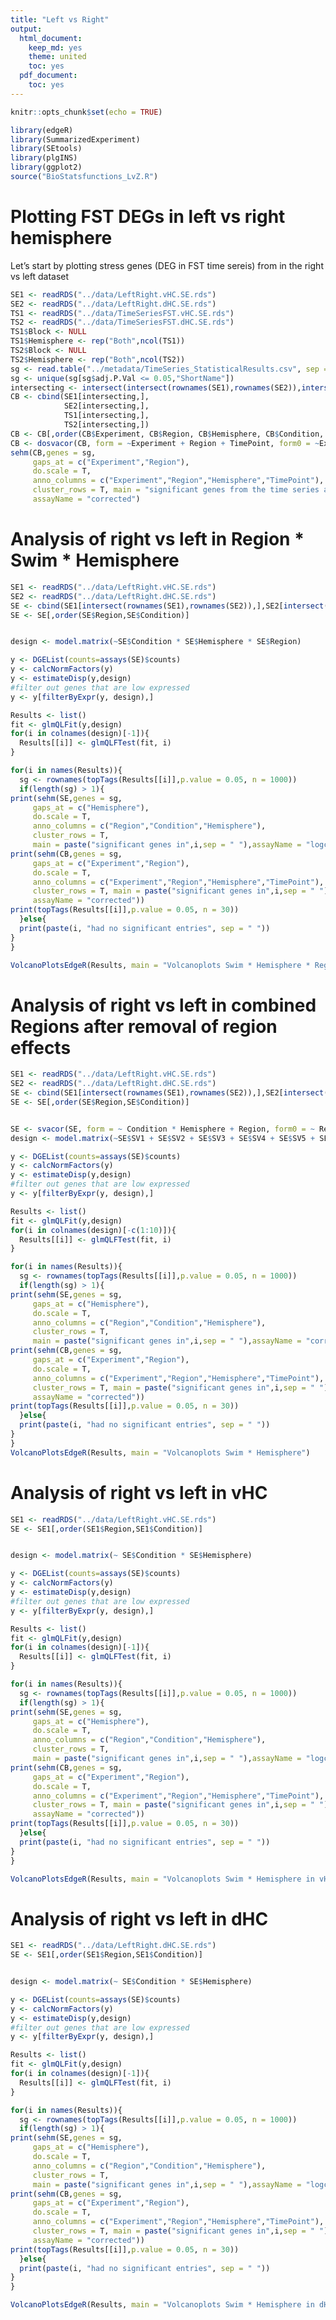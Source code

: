 ```yaml
---
title: "Left vs Right"
output:
  html_document:
    keep_md: yes
    theme: united
    toc: yes
  pdf_document:
    toc: yes
---
```


```r
knitr::opts_chunk$set(echo = TRUE)
```

```r
library(edgeR)
library(SummarizedExperiment)
library(SEtools)
library(plgINS)
library(ggplot2)
source("BioStatsfunctions_LvZ.R")
```

# Plotting FST DEGs in left vs right hemisphere

Let's start by plotting stress genes (DEG in FST time sereis) from in the right vs left dataset

```r
SE1 <- readRDS("../data/LeftRight.vHC.SE.rds")
SE2 <- readRDS("../data/LeftRight.dHC.SE.rds")
TS1 <- readRDS("../data/TimeSeriesFST.vHC.SE.rds")
TS2 <- readRDS("../data/TimeSeriesFST.dHC.SE.rds")
TS1$Block <- NULL
TS1$Hemisphere <- rep("Both",ncol(TS1))
TS2$Block <- NULL
TS2$Hemisphere <- rep("Both",ncol(TS2))
sg <- read.table("../metadata/TimeSeries_StatisticalResults.csv", sep = ";", header = T)
sg <- unique(sg[sg$adj.P.Val <= 0.05,"ShortName"])
intersecting <- intersect(intersect(rownames(SE1),rownames(SE2)),intersect(rownames(TS1),rownames(TS2)))
CB <- cbind(SE1[intersecting,],
            SE2[intersecting,],
            TS1[intersecting,],
            TS2[intersecting,])
CB <- CB[,order(CB$Experiment, CB$Region, CB$Hemisphere, CB$Condition, CB$TimePoint)]
CB <- dosvacor(CB, form = ~Experiment + Region + TimePoint, form0 = ~Experiment + Region)
sehm(CB,genes = sg, 
     gaps_at = c("Experiment","Region"),
     do.scale = T, 
     anno_columns = c("Experiment","Region","Hemisphere","TimePoint"), 
     cluster_rows = T, main = "significant genes from the time series at 45min in vHC",
     assayName = "corrected")
```

# Analysis of right vs left in Region * Swim * Hemisphere

```r
SE1 <- readRDS("../data/LeftRight.vHC.SE.rds")
SE2 <- readRDS("../data/LeftRight.dHC.SE.rds")
SE <- cbind(SE1[intersect(rownames(SE1),rownames(SE2)),],SE2[intersect(rownames(SE1),rownames(SE2)),])
SE <- SE[,order(SE$Region,SE$Condition)]


design <- model.matrix(~SE$Condition * SE$Hemisphere * SE$Region)

y <- DGEList(counts=assays(SE)$counts)
y <- calcNormFactors(y)
y <- estimateDisp(y,design)
#filter out genes that are low expressed
y <- y[filterByExpr(y, design),]

Results <- list()
fit <- glmQLFit(y,design)
for(i in colnames(design)[-1]){
  Results[[i]] <- glmQLFTest(fit, i)
}

for(i in names(Results)){
  sg <- rownames(topTags(Results[[i]],p.value = 0.05, n = 1000))
  if(length(sg) > 1){
print(sehm(SE,genes = sg, 
     gaps_at = c("Hemisphere"),
     do.scale = T, 
     anno_columns = c("Region","Condition","Hemisphere"), 
     cluster_rows = T, 
     main = paste("significant genes in",i,sep = " "),assayName = "logcpm"))
print(sehm(CB,genes = sg, 
     gaps_at = c("Experiment","Region"),
     do.scale = T, 
     anno_columns = c("Experiment","Region","Hemisphere","TimePoint"), 
     cluster_rows = T, main = paste("significant genes in",i,sep = " "),
     assayName = "corrected"))
print(topTags(Results[[i]],p.value = 0.05, n = 30))
  }else{
  print(paste(i, "had no significant entries", sep = " "))
}
}

VolcanoPlotsEdgeR(Results, main = "Volcanoplots Swim * Hemisphere * Region")
```

# Analysis of right vs left in combined Regions after removal of region effects

```r
SE1 <- readRDS("../data/LeftRight.vHC.SE.rds")
SE2 <- readRDS("../data/LeftRight.dHC.SE.rds")
SE <- cbind(SE1[intersect(rownames(SE1),rownames(SE2)),],SE2[intersect(rownames(SE1),rownames(SE2)),])
SE <- SE[,order(SE$Region,SE$Condition)]


SE <- svacor(SE, form = ~ Condition * Hemisphere + Region, form0 = ~ Region)
design <- model.matrix(~SE$SV1 + SE$SV2 + SE$SV3 + SE$SV4 + SE$SV5 + SE$SV6 + SE$SV7 + SE$SV8 + SE$SV9 + SE$Condition * SE$Hemisphere)

y <- DGEList(counts=assays(SE)$counts)
y <- calcNormFactors(y)
y <- estimateDisp(y,design)
#filter out genes that are low expressed
y <- y[filterByExpr(y, design),]

Results <- list()
fit <- glmQLFit(y,design)
for(i in colnames(design)[-c(1:10)]){
  Results[[i]] <- glmQLFTest(fit, i)
}

for(i in names(Results)){
  sg <- rownames(topTags(Results[[i]],p.value = 0.05, n = 1000))
  if(length(sg) > 1){
print(sehm(SE,genes = sg, 
     gaps_at = c("Hemisphere"),
     do.scale = T, 
     anno_columns = c("Region","Condition","Hemisphere"), 
     cluster_rows = T, 
     main = paste("significant genes in",i,sep = " "),assayName = "corrected"))
print(sehm(CB,genes = sg, 
     gaps_at = c("Experiment","Region"),
     do.scale = T, 
     anno_columns = c("Experiment","Region","Hemisphere","TimePoint"), 
     cluster_rows = T, main = paste("significant genes in",i,sep = " "),
     assayName = "corrected"))
print(topTags(Results[[i]],p.value = 0.05, n = 30))
  }else{
  print(paste(i, "had no significant entries", sep = " "))
}
}
VolcanoPlotsEdgeR(Results, main = "Volcanoplots Swim * Hemisphere")
```

# Analysis of right vs left in vHC

```r
SE1 <- readRDS("../data/LeftRight.vHC.SE.rds")
SE <- SE1[,order(SE1$Region,SE1$Condition)]


design <- model.matrix(~ SE$Condition * SE$Hemisphere)

y <- DGEList(counts=assays(SE)$counts)
y <- calcNormFactors(y)
y <- estimateDisp(y,design)
#filter out genes that are low expressed
y <- y[filterByExpr(y, design),]

Results <- list()
fit <- glmQLFit(y,design)
for(i in colnames(design)[-1]){
  Results[[i]] <- glmQLFTest(fit, i)
}

for(i in names(Results)){
  sg <- rownames(topTags(Results[[i]],p.value = 0.05, n = 1000))
  if(length(sg) > 1){
print(sehm(SE,genes = sg, 
     gaps_at = c("Hemisphere"),
     do.scale = T, 
     anno_columns = c("Region","Condition","Hemisphere"), 
     cluster_rows = T, 
     main = paste("significant genes in",i,sep = " "),assayName = "logcpm"))
print(sehm(CB,genes = sg, 
     gaps_at = c("Experiment","Region"),
     do.scale = T, 
     anno_columns = c("Experiment","Region","Hemisphere","TimePoint"), 
     cluster_rows = T, main = paste("significant genes in",i,sep = " "),
     assayName = "corrected"))
print(topTags(Results[[i]],p.value = 0.05, n = 30))
  }else{
  print(paste(i, "had no significant entries", sep = " "))
}
}

VolcanoPlotsEdgeR(Results, main = "Volcanoplots Swim * Hemisphere in vHC")
```

# Analysis of right vs left in dHC

```r
SE1 <- readRDS("../data/LeftRight.dHC.SE.rds")
SE <- SE1[,order(SE1$Region,SE1$Condition)]


design <- model.matrix(~ SE$Condition * SE$Hemisphere)

y <- DGEList(counts=assays(SE)$counts)
y <- calcNormFactors(y)
y <- estimateDisp(y,design)
#filter out genes that are low expressed
y <- y[filterByExpr(y, design),]

Results <- list()
fit <- glmQLFit(y,design)
for(i in colnames(design)[-1]){
  Results[[i]] <- glmQLFTest(fit, i)
}

for(i in names(Results)){
  sg <- rownames(topTags(Results[[i]],p.value = 0.05, n = 1000))
  if(length(sg) > 1){
print(sehm(SE,genes = sg, 
     gaps_at = c("Hemisphere"),
     do.scale = T, 
     anno_columns = c("Region","Condition","Hemisphere"), 
     cluster_rows = T, 
     main = paste("significant genes in",i,sep = " "),assayName = "logcpm"))
print(sehm(CB,genes = sg, 
     gaps_at = c("Experiment","Region"),
     do.scale = T, 
     anno_columns = c("Experiment","Region","Hemisphere","TimePoint"), 
     cluster_rows = T, main = paste("significant genes in",i,sep = " "),
     assayName = "corrected"))
print(topTags(Results[[i]],p.value = 0.05, n = 30))
  }else{
  print(paste(i, "had no significant entries", sep = " "))
}
}

VolcanoPlotsEdgeR(Results, main = "Volcanoplots Swim * Hemisphere in dHC")
```